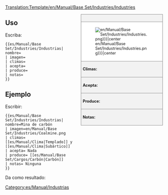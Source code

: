 <noinclude>[[Translation:Template/en/Manual/Base Set/Industries/Industries]]</noinclude><!--
Esta es una plantilla para las Industrias. '''NO''EDITAR ESTA PÁGINA ", modifique el artículo específico en su lugar.
--><!--
--><div style="float:right; width:260px; font-size:90%; border:1px solid gray; background-color:#f2f2f2; margin-left:10px; margin-bottom:10px">
<div style="text-align:center; border-bottom:1px solid gray; padding:5px"><strong>{{{nombre}}}</strong></div>
<div style="background-color:white; padding:5px">[[File:{{{imagen|en/Manual/Base Set/Industries/Industries.png}}}|center]]</div>
<div style="border-top:1px solid gray; padding:5px"><strong>Climas:</strong> {{{climas}}}</div>
<div style="border-top:1px solid gray; padding:5px"><strong>Acepta:</strong> {{{acepta}}}</div>
<div style="border-top:1px solid gray; padding:5px"><strong>Produce:</strong> {{{produce}}}</div>
<div style="border-top:1px solid gray; padding:5px"><strong>Notas:</strong> {{{notas|Ninguna}}}</div>
</div><noinclude>

{{en/-}}
==Uso==
Escriba:
<pre>{{es/Manual/Base Set/Industries/Industrias| nombre=
| imagen=
| climas=
| acepta=
| produce=
| notas=
}}</pre>

==Ejemplo==
Escribir:
<pre>{{es/Manual/Base Set/Industries/Industrias| nombre=Mina de carbón
| imagen=en/Manual/Base Set/Industries/Coalmine.png
| climas=[[es/Manual/Clima|Templado]] y [[es/Manual/Clima|Subártico]]
| acepta= Nada
| produce= [[es/Manual/Base Set/Cargos/Carbón|Carbón]]
| notas= Ninguna
}}</pre>
Da como resultado:
{{es/Manual/Base Set/Industries/Industrias| nombre=Mina de carbón
| imagen=en/Manual/Base Set/Industries/Coalmine.png
| climas=[[es/Manual/Clima|Templado]] y [[es/Manual/Clima|Subártico]]
| acepta= Nada
| produce= [[es/Manual/Base Set/Cargos/Carbón|Carbón]]
| notas= Ninguna
}}
</noinclude><includeonly>
[[Category:es/Manual/Industrias]]</includeonly>